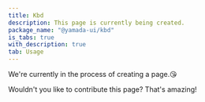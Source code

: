 ```yaml
---
title: Kbd
description: This page is currently being created.
package_name: "@yamada-ui/kbd"
is_tabs: true
with_description: true
tab: Usage
---
```


We're currently in the process of creating a page.😘

Wouldn't you like to contribute this page? That's amazing!
